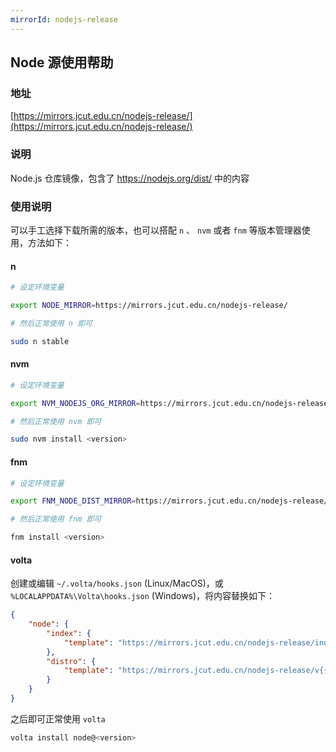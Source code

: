 ```yaml
---
mirrorId: nodejs-release
---
```


## Node 源使用帮助

### 地址

[https://mirrors.jcut.edu.cn/nodejs-release/](https://mirrors.jcut.edu.cn/nodejs-release/)

### 说明

Node.js 仓库镜像，包含了 https://nodejs.org/dist/ 中的内容

### 使用说明

可以手工选择下载所需的版本，也可以搭配 `n` 、 `nvm` 或者 `fnm` 等版本管理器使用，方法如下：

#### n

```bash
# 设定环境变量

export NODE_MIRROR=https://mirrors.jcut.edu.cn/nodejs-release/

# 然后正常使用 n 即可

sudo n stable
```

#### nvm

```bash
# 设定环境变量

export NVM_NODEJS_ORG_MIRROR=https://mirrors.jcut.edu.cn/nodejs-release/

# 然后正常使用 nvm 即可

sudo nvm install <version>
```

#### fnm

```bash
# 设定环境变量

export FNM_NODE_DIST_MIRROR=https://mirrors.jcut.edu.cn/nodejs-release/

# 然后正常使用 fnm 即可

fnm install <version>
```

#### volta

创建或编辑 `~/.volta/hooks.json` (Linux/MacOS)，或 `%LOCALAPPDATA%\Volta\hooks.json` (Windows)，将内容替换如下：

```json
{
    "node": {
        "index": {
            "template": "https://mirrors.jcut.edu.cn/nodejs-release/index.json"
        },
        "distro": {
            "template": "https://mirrors.jcut.edu.cn/nodejs-release/v{{version}}/node-v{{version}}-{{os}}-{{arch}}.tar.gz"
        }
    }
}
```

之后即可正常使用 `volta`

```bash
volta install node@<version>
```